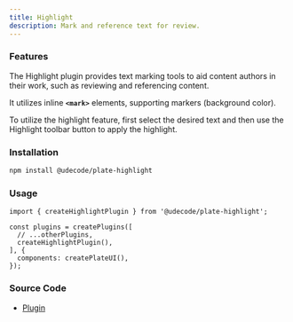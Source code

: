 ```yaml
---
title: Highlight
description: Mark and reference text for review.
---
```


<ComponentExample src="/src/components/examples/PlaygroundDemo.tsx">
  <PlaygroundDemo id="highlight" />
</ComponentExample>

### Features

The Highlight plugin provides text marking tools to aid content authors in their work, such as reviewing and referencing content.

It utilizes inline **`<mark>`** elements, supporting markers (background color).

[//]: # (It utilizes inline **`<mark>`** elements, supporting both markers &#40;background color&#41; and pens &#40;text color&#41;, and comes with a flexible configuration.)

To utilize the highlight feature, first select the desired text and then use the Highlight toolbar button to apply the highlight.

[//]: # (You can choose from a predefined and limited number of available colors.)

### Installation

```bash
npm install @udecode/plate-highlight
```

### Usage

```tsx
import { createHighlightPlugin } from '@udecode/plate-highlight';

const plugins = createPlugins([
  // ...otherPlugins,
  createHighlightPlugin(),
], {
  components: createPlateUI(),
});
```

### Source Code

- [Plugin](https://github.com/udecode/plate/blob/main/packages/nodes/highlight/src/createHighlightPlugin.ts)